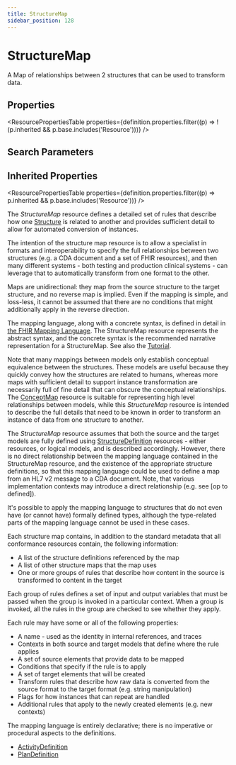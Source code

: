 ```yaml
---
title: StructureMap
sidebar_position: 128
---
```



# StructureMap

A Map of relationships between 2 structures that can be used to transform data.

<Tabs queryString="section">
  <TabItem value="schema" label="Schema" default>

## Properties

<ResourcePropertiesTable
  properties={definition.properties.filter((p) => !(p.inherited && p.base.includes('Resource')))}
/>

## Search Parameters

<SearchParamsTable searchParams={definition.searchParameters} />

## Inherited Properties

<ResourcePropertiesTable properties={definition.properties.filter((p) => p.inherited && p.base.includes('Resource'))} />

  </TabItem>
<TabItem value="usage" label="Usage">
<div> <a name="snu"></a>  <p> The <i>StructureMap</i> resource defines a detailed set of rules that describe  how one <a href="/docs/api/fhir/resources/structuredefinition">Structure</a> is related to another and provides sufficient detail to allow for automated conversion of instances.  </p> <p> The intention of the structure map resource is to allow a specialist in  formats and interoperability to specify the full relationships between  two structures (e.g. a CDA document and a set of FHIR resources), and  then many different systems - both testing and production clinical systems - can leverage that to automatically transform from one format to the other.  </p> <p> Maps are unidirectional: they map from the source structure to the  target structure, and no reverse map is implied. Even if the mapping is simple, and loss-less, it cannot be assumed that there are no conditions  that might additionally apply in the reverse direction.  </p> <p> The mapping language, along with a concrete syntax, is defined in detail in <a href="https://www.hl7.org/fhir/mapping-language.html">the FHIR Mapping Language</a>. The <Link to="/docs/api/fhir/resources/structuremap">StructureMap</Link> resource  represents the abstract syntax, and the concrete syntax is the recommended narrative representation for  a <Link to="/docs/api/fhir/resources/structuremap">StructureMap</Link>. See also the <a href="https://www.hl7.org/fhir/mapping-tutorial.html">Tutorial</a>. </p>  </div>
</TabItem>
<TabItem value="relationships" label="Relationships">
<div> <a name="bnr"></a>  <p> Note that many mappings between models only establish conceptual equivalence between the structures. These models are useful because they quickly convey  how the structures are related to humans, whereas more maps with sufficient detail to support instance transformation are necessarily full of fine detail that can obscure the conceptual relationships. The <a href="/docs/api/fhir/resources/conceptmap">ConceptMap</a> resource is suitable for representing high level relationships between  models, while this <i>StructureMap</i> resource is intended to describe the  full details that need to be known in order to transform an instance of  data from one structure to another. </p> <p> The <i>StructureMap</i> resource assumes that both the source and the target models are fully defined using <a href="/docs/api/fhir/resources/structuredefinition">StructureDefinition</a>  resources - either resources, or logical models, and is described accordingly.  However, there is no direct relationship between the mapping language contained  in the <Link to="/docs/api/fhir/resources/structuremap">StructureMap</Link> resource, and the existence of the appropriate structure  definitions, so that this mapping language could be used to define a map from  an HL7 v2 message to a CDA document. Note, that various implementation  contexts may introduce a direct relationship (e.g. see [op to defined]).    </p> <p> It's possible to apply the mapping language to structures that do not even  have (or cannot have) formally defined types, although the type-related  parts of the mapping language cannot be used in these cases. </p>  </div>
</TabItem>
<TabItem value="backgroundAndContext" label="Background and Context">
<div> <a name="bnc"></a>  <p> Each structure map contains, in addition to the standard metadata that all  conformance resources contain, the following information: </p> <ul>  <li>A list of the structure definitions referenced by the map</li>  <li>A list of other structure maps that the map uses</li>  <li>One or more groups of rules that describe how content in the source is transformed to content in the target</li> </ul> <p> Each group of rules defines a set of input and output variables that must be passed when the group is invoked  in a particular context. When a group is invoked, all the rules in the group are checked to see whether they  apply.</p> <p> Each rule may have some or all of the following properties: </p> <ul>  <li>A name - used as the identity in internal references, and traces</li>  <li>Contexts in both source and target models that define where the rule applies</li>  <li>A set of source elements that provide data to be mapped</li>  <li>Conditions that specify if the rule is to apply</li>  <li>A set of target elements that will be created</li>  <li>Transform rules that describe how raw data is converted from the source format to the target format (e.g. string manipulation)</li>  <li>Flags for how instances that can repeat are handled</li>  <li>Additional rules that apply to the newly created elements (e.g. new contexts)</li> </ul> <p> The mapping language is entirely declarative; there is no imperative or procedural aspects to the definitions.  </p> </div>
</TabItem>
<TabItem value="referencedBy" label="Referenced By">
<ul><li><a href="/docs/api/fhir/resources/activitydefinition">ActivityDefinition</a></li>
<li><a href="/docs/api/fhir/resources/plandefinition">PlanDefinition</a></li></ul>
</TabItem>
</Tabs>
